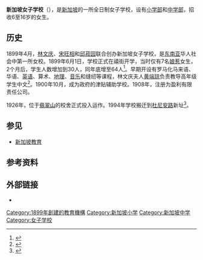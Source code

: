 {{Infobox school
 | name         = 新加坡女子学校
 | logo         = Scgs.png
 | logo_size    = 150
 | motto        = 
 | location     = 杜尼安路190号
 | region       = 
 | country      = [[新加坡|新加坡]]
 | schooltype   = 独立
 | fundingtype  = 政府补助
 | established  = {{start date|1899}}
 | session      = 单班制
 | chairperson  = 
 | principal    = 
 | colours      = {{color box|gold|金|black}} {{color box|#98fb98|玉|black}}
 | affiliations = [[诺雅初级学院|诺雅初级学院]]<br />[[直通车课程|直通车课程]]
 | enrolment    = 2,400人
 | founders     = [[宋旺相|宋旺相]]<br />[[林文庆|林文庆]]
 | city/town    = 
 | school code  = 
 | homepage     = {{url|www.scgs.moe.edu.sg}}
}}
'''新加坡女子学校'''（{{lang-en|Singapore Chinese Girls' School}}），是[[新加坡|新加坡]]的一所全日制女子学校，设有[[初等教育|小学部]]和[[中等教育|中学部]]，招收6至16岁的女生。

== 历史 ==
1899年4月，[[林文庆|林文庆]]、[[宋旺相|宋旺相]]和[[邱菽园|邱菽园]]联合创办新加坡女子学校，是[[东南亚|东南亚]]华人社会中第一所女校。1899年6月1日，学校正式在禧街开学，当时仅有7名[[娘惹|娘惹]]女生，2个月后，学生人数增加到30人，同年底增至64人<ref>{{cite book |author=颜清湟 |title=海外华人的社会变革与商业成长 |date=2005 |publisher=[[厦门大学出版社|厦门大学出版社]] |isbn=9787561525111 |page=200}}</ref>。早期开设有罗马化马来语、华语、[[英语|英语]]、算术、[[地理|地理]]、[[音乐|音乐]]和缝纫等课程，林文庆夫人[[黄端琼|黄端琼]]负责教导高年级学生中文<ref>{{cite web |title=新加坡早期“双语”教育 |url=https://www.zaobao.com.sg/zlifestyle/culture/story20170115-713755 |publisher=[[联合早报|联合早报]] |date=2017-01-15 |access-date=2020-08-22 |archive-date=2021-01-21 |archive-url=https://web.archive.org/web/20210121143034/https://www.zaobao.com.sg/zlifestyle/culture/story20170115-713755 |dead-url=no }}</ref>。1900年10月，成为政府的津贴辅助学校。1908年，注册为盈利有限责任公司。

1926年，位于[[翡翠山|翡翠山]]的校舍正式投入运作。1994年学校搬迁到[[武吉知馬路|杜尼安路]]新址<ref>{{cite web |title=新加坡市建局欲改建新加坡华人女子学校旧校舍 |url=http://www.chinanews.com/hr/2019/08-30/8942721.shtml |publisher=[[中国新闻网|中国新闻网]] |date=2019-08-30 |access-date=2020-08-22 |archive-date=2019-12-03 |archive-url=https://web.archive.org/web/20191203152309/http://www.chinanews.com/hr/2019/08-30/8942721.shtml |dead-url=no }}</ref>。

==参见==
* [[新加坡教育|新加坡教育]]

==参考资料==
{{Reflist}}
== 外部链接 ==
* {{Official website|http://www.scgs.edu.sg/}}
{{Authority control}}
[[Category:1899年創建的教育機構|Category:1899年創建的教育機構]]
[[Category:新加坡小学|Category:新加坡小学]]
[[Category:新加坡中学|Category:新加坡中学]]
[[Category:女子学校|Category:女子学校]]